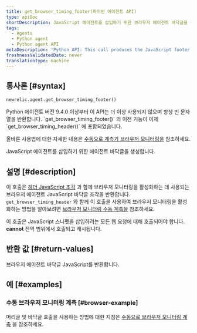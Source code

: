 ```yaml
---
title: get_browser_timing_footer(파이썬 에이전트 API)
type: apiDoc
shortDescription: JavaScript 에이전트를 삽입하기 위한 브라우저 에이전트 바닥글을 생성합니다.
tags:
  - Agents
  - Python agent
  - Python agent API
metaDescription: 'Python API: This call produces the JavaScript footer snippet used for setting up browser monitoring.'
freshnessValidatedDate: never
translationType: machine
---
```


## 통사론 [#syntax]

```py
newrelic.agent.get_browser_timing_footer()
```

<Callout variant="important">
  Python 에이전트 버전 9.4.0 이상부터 이 API는 더 이상 사용되지 않으며 항상 빈 문자열을 반환합니다. `get_browser_timing_footer()` 의 이전 기능이 이제 `get_browser_timing_header()` 에 포함되었습니다.

  올바른 사용법에 대한 자세한 내용은 [수동으로 계측기 브라우저 모니터링을](/docs/agents/python-agent/supported-features/page-load-timing-python#manual_instrumentation) 참조하세요.
</Callout>

JavaScript 에이전트를 삽입하기 위한 <InlinePopover type="browser"/>에이전트 바닥글을 생성합니다.

## 설명 [#description]

이 호출은 [헤더 JavaScript 조각](/docs/agents/python-agent/python-agent-api/get_browser_timing_header) 과 함께 브라우저 모니터링을 활성화하는 데 사용되는 브라우저 에이전트 JavaScript 바닥글 조각을 반환합니다. `get_browser_timing_header` 와 함께 이 호출을 사용하여 브라우저 모니터링을 활성화하는 방법을 알아보려면 [브라우저 모니터링 수동 계측을](/docs/agents/python-agent/supported-features/page-load-timing-python#manual_instrumentation) 참조하세요.

이 호출은 JavaScript 스니펫을 삽입하려는 모든 웹 요청에 대해 호출되어야 합니다. <DNT>**cannot**</DNT> 전역 범위에서 호출되고 캐시됩니다.

## 반환 값 [#return-values]

브라우저 에이전트 바닥글 JavaScript를 반환합니다.

## 예 [#examples]

### 수동 브라우저 모니터링 계측 [#browser-example]

머리글 및 바닥글 호출을 사용하는 방법에 대한 지침은 [수동으로 브라우저 모니터링 계측](/docs/agents/python-agent/supported-features/page-load-timing-python#manual_instrumentation) 을 참조하세요.
